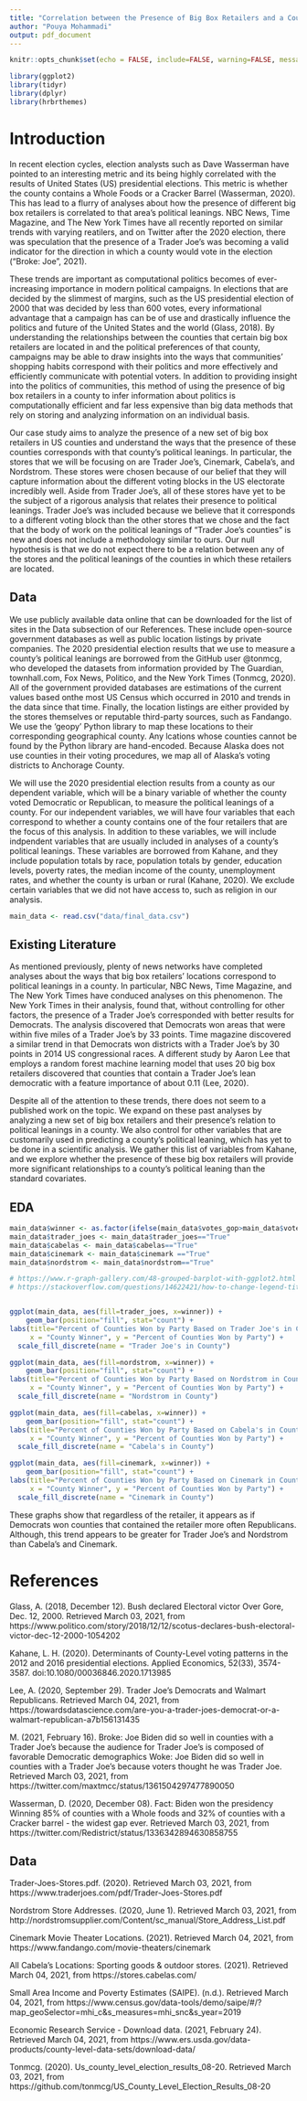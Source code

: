 ```yaml
---
title: "Correlation between the Presence of Big Box Retailers and a County's Political Leanings"
author: "Pouya Mohammadi"
output: pdf_document
---
```



```r
knitr::opts_chunk$set(echo = FALSE, include=FALSE, warning=FALSE, message=FALSE)
```

```r
library(ggplot2)
library(tidyr)
library(dplyr)
library(hrbrthemes)
```


# Introduction

In recent election cycles, election analysts such as Dave Wasserman have pointed to an interesting metric and its being highly correlated with the results of United States (US) presidential elections. This metric is whether the county contains a Whole Foods or a Cracker Barrel (Wasserman, 2020). This has lead to a flurry of analyses about how the presence of different big box retailers is correlated to that area's political leanings. NBC News,  Time Magazine, and The New York Times have all recently reported on similar trends with varying reatilers, and on Twitter after the 2020 election, there was speculation that the presence of a Trader Joe’s was becoming a valid indicator for the direction in which a county would vote in the election ("Broke: Joe", 2021).

These trends are important as computational politics becomes of ever-increasing importance in modern political campaigns. In elections that are decided by the slimmest of margins, such as the US presidential election of 2000 that was decided by less than 600 votes, every informational advantage that a campaign has can be of use and drastically influence the politics and future of the United States and the world (Glass, 2018). By understanding the relationships between the counties that certain big box retailers are located in and the political preferences of that county, campaigns may be able to draw insights into the ways that communities' shopping habits correspond with their politics and more effectively and efficiently communicate with potential voters. In addition to providing insight into the politics of communities, this method of using the presence of big box retailers in a county to infer information about politics is computationally efficient and far less expensive than big data methods that rely on storing and analyzing information on an individual basis.
  
Our case study aims to analyze the presence of a new set of big box retailers in US counties and understand the ways that the presence of these counties corresponds with that county's political leanings. In particular, the stores that we will be focusing on are Trader Joe's, Cinemark, Cabela's, and Nordstrom. These stores were chosen because of our belief that they will capture information about the different voting blocks in the US electorate incredibly well. Aside from Trader Joe's, all of these stores have yet to be the subject of a rigorous analysis that relates their presence to political leanings. Trader Joe's was included because we believe that it corresponds to a different voting block than the other stores that we chose and the fact that the body of work on the political leanings of "Trader Joe's counties" is new and does not include a methodology similar to ours. Our null hypothesis is that we do not expect there to be a relation between any of the stores and the political leanings of the counties in which these retailers are located.
  
  
## Data

We use publicly available data online that can be downloaded for the list of sites in the Data subsection of our References. These include open-source government databases as well as public location listings by private companies. The 2020 presidential election results that we use to measure a county's political leanings are borrowed from the GitHub user \@tonmcg, who developed the datasets from information provided by The Guardian, townhall.com, Fox News, Politico, and the New York Times (Tonmcg, 2020). All of the government provided databases are estimations of the current values based onthe most US Census which occurred in 2010 and trends in the data since that time. Finally, the location listings are either provided by the stores themselves or reputable third-party sources, such as Fandango. We use the 'geopy' Python library to map these locations to their corresponding geographical county. Any lcations whose counties cannot be found by the Python library are hand-encoded. Because Alaska does not use counties in their voting procedures, we map all of Alaska's voting districts to Anchorage County. 


We will use the 2020 presidential election results from a county as our dependent variable, which will be a binary variable of whether the county voted Democratic or Republican, to measure the political leanings of a county. For our independent variables, we will have four variables that each correspond to whether a county contains one of the four retailers that are the focus of this analysis. In addition to these variables, we will include indpendent variables that are usually included in analyses of a county's political leanings. These variables are borrowed from Kahane, and they include population totals by race, population totals by gender, education levels, poverty rates, the median income of the county, unemployment rates, and whether the county is urban or rural (Kahane, 2020). We exclude certain variables that we did not have access to, such as religion in our analysis.

```r
main_data <- read.csv("data/final_data.csv")
```

## Existing Literature

As mentioned previously, plenty of news networks have completed analyses about the ways that big box retailers' locations correspond to political leanings in a county. In particular, NBC News, Time Magazine, and The New York Times have conduced analyses on this phenomenon. The New York Times in their analysis, found that, without controlling for other factors, the presence of a Trader Joe's corresponded with better results for Democrats. The analysis discovered that Democrats won areas that were within five miles of a Trader Joe's by 33 points. Time magazine discovered a similar trend in that Democrats won districts with a Trader Joe's by 30 points in 2014 US congressional races. A different study by Aaron Lee that employs a random forest machine learning model that uses 20 big box retailers discovered that counties that contain a Trader Joe's lean democratic with a feature importance of about 0.11 (Lee, 2020).

Despite all of the attention to these trends, there does not seem to a published work on the topic. We expand on these past analyses by analyzing a new set of big box retailers and their presence's relation to political leanings in a county. We also control for other variables that are customarily used in predicting a county's political leaning, which has yet to be done in a scientific analysis. We gather this list of variables from Kahane, and we explore whether the presence of these big box retailers will provide more significant relationships to a county's political leaning than the standard covariates.

## EDA

```r
main_data$winner <- as.factor(ifelse(main_data$votes_gop>main_data$votes_dem, "Republican", "Democrat"))
main_data$trader_joes <- main_data$trader_joes=="True"
main_data$cabelas <- main_data$cabelas=="True"
main_data$cinemark <- main_data$cinemark =="True"
main_data$nordstrom <- main_data$nordstrom=="True"
```

```r
# https://www.r-graph-gallery.com/48-grouped-barplot-with-ggplot2.html
# https://stackoverflow.com/questions/14622421/how-to-change-legend-title-in-ggplot


ggplot(main_data, aes(fill=trader_joes, x=winner)) + 
    geom_bar(position="fill", stat="count") +
labs(title="Percent of Counties Won by Party Based on Trader Joe's in County", 
     x = "County Winner", y = "Percent of Counties Won by Party") +
  scale_fill_discrete(name = "Trader Joe's in County")

ggplot(main_data, aes(fill=nordstrom, x=winner)) + 
    geom_bar(position="fill", stat="count") +
labs(title="Percent of Counties Won by Party Based on Nordstrom in County", 
     x = "County Winner", y = "Percent of Counties Won by Party") +
  scale_fill_discrete(name = "Nordstrom in County")

ggplot(main_data, aes(fill=cabelas, x=winner)) + 
    geom_bar(position="fill", stat="count") +
labs(title="Percent of Counties Won by Party Based on Cabela's in County", 
     x = "County Winner", y = "Percent of Counties Won by Party") +
  scale_fill_discrete(name = "Cabela's in County")

ggplot(main_data, aes(fill=cinemark, x=winner)) + 
    geom_bar(position="fill", stat="count") +
labs(title="Percent of Counties Won by Party Based on Cinemark in County", 
     x = "County Winner", y = "Percent of Counties Won by Party") +
  scale_fill_discrete(name = "Cinemark in County")
```

These graphs show that regardless of the retailer, it appears as if Democrats won counties that contained the retailer more often Republicans. Although, this trend appears to be greater for Trader Joe's and Nordstrom than Cabela's and Cinemark.


# References

Glass, A. (2018, December 12). Bush declared Electoral victor Over Gore, Dec. 12, 2000. Retrieved March 03, 2021, from https://www.politico.com/story/2018/12/12/scotus-declares-bush-electoral-victor-dec-12-2000-1054202

Kahane, L. H. (2020). Determinants of County-Level voting patterns in the 2012 and 2016 presidential elections. Applied Economics, 52(33), 3574-3587. doi:10.1080/00036846.2020.1713985

Lee, A. (2020, September 29). Trader Joe's Democrats and Walmart Republicans. Retrieved March 04, 2021, from https://towardsdatascience.com/are-you-a-trader-joes-democrat-or-a-walmart-republican-a7b156131435

M. (2021, February 16). Broke: Joe Biden did so well in counties with a Trader Joe's because the audience for Trader Joe's is composed of favorable Democratic demographics Woke: Joe Biden did so well in counties with a Trader Joe's because voters thought he was Trader Joe. Retrieved March 03, 2021, from https://twitter.com/maxtmcc/status/1361504297477890050

Wasserman, D. (2020, December 08). Fact: Biden won the presidency Winning 85% of counties with a Whole foods and 32% of counties with a Cracker barrel - the widest gap ever. Retrieved March 03, 2021, from https://twitter.com/Redistrict/status/1336342894630858755


## Data

Trader-Joes-Stores.pdf. (2020). Retrieved March 03, 2021, from https://www.traderjoes.com/pdf/Trader-Joes-Stores.pdf

Nordstrom Store Addresses. (2020, June 1). Retrieved March 03, 2021, from http://nordstromsupplier.com/Content/sc_manual/Store_Address_List.pdf

Cinemark Movie Theater Locations. (2021). Retrieved March 04, 2021, from https://www.fandango.com/movie-theaters/cinemark

All Cabela's Locations: Sporting goods &amp; outdoor stores. (2021). Retrieved March 04, 2021, from https://stores.cabelas.com/

Small Area Income and Poverty Estimates (SAIPE). (n.d.). Retrieved March 04, 2021, from https://www.census.gov/data-tools/demo/saipe/#/?map_geoSelector=mhi_c&amp;s_measures=mhi_snc&amp;s_year=2019

Economic Research Service - Download data. (2021, February 24). Retrieved March 04, 2021, from https://www.ers.usda.gov/data-products/county-level-data-sets/download-data/

Tonmcg. (2020). Us_county_level_election_results_08-20. Retrieved March 03, 2021, from https://github.com/tonmcg/US_County_Level_Election_Results_08-20